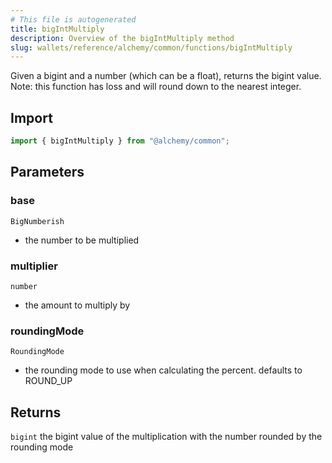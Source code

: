 ```yaml
---
# This file is autogenerated
title: bigIntMultiply
description: Overview of the bigIntMultiply method
slug: wallets/reference/alchemy/common/functions/bigIntMultiply
---
```


Given a bigint and a number (which can be a float), returns the bigint value.
Note: this function has loss and will round down to the nearest integer.

## Import

```ts
import { bigIntMultiply } from "@alchemy/common";
```

## Parameters

### base

`BigNumberish`

- the number to be multiplied

### multiplier

`number`

- the amount to multiply by

### roundingMode

`RoundingMode`

- the rounding mode to use when calculating the percent. defaults to ROUND_UP

## Returns

`bigint`
the bigint value of the multiplication with the number rounded by the rounding mode
